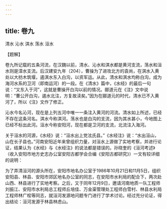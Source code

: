 ```yaml
---
---
---
```

title: 卷九
---





清水 沁水 淇水 荡水 洹水


【题解】


卷九所记载的五条河流，在汉魏以前，清水、沁水和淇水都是黄河支流，荡水和洹水则是漳水支流。后汉建安九年（204），曹操为了进攻北方的袁尚，在淇水入黄处以大枋木筑堰，遏淇水东入白沟，以资军运。从此，清水和淇水均称白沟，成为海河水系的卫河（即南运河）的一段。在《清水》篇中，《水经》的最后一句说：“又东入于河”，这就是曹操开白沟以前的情况。郦道元在《注》文中说明：“曹公开白沟，遏水北注，方复故渎矣。”因为在郦道元的时代，清水已不入黄河了，所以《注》文作了修正。


沁水今名沁河，现在是上列五河中唯一一条注入黄河的河流。清水如上所述，已经不存在这条河名。淇水今称淇河。荡水也是白沟的支流，因为其水甚小，今地图上已经不标出此河。洹水今称安阳河，现在都是卫河的支流，北流注入海河。


关于洹水的河源，《水经》说：“洹水出上党泫氏县。”《水经注》说：“水出洹山，山在长子县也。”河南安阳近年来曾组织力量，对洹水上源做了实地考察，并进行论证，结果认为《水经》与《水经注》的说法都是错误的。孙晓奎的《洹河考述》（收入安阳市地方史志办公室安阳古都学会合编《安阳古都研究》）一文有较详细的说明：


为了弄清洹河的源头所在，安阳市地名办公室于1986年10月21日和11月5日，组织安阳县、林县、安阳市郊区地名办公室的同志，在安阳市水利局的配合下，两次赴山西、林县进行了实地考察。之后，又于同年12月9日，邀请河南地质一队工程师刘振江、安阳市水利局总工程师丘培佳、万金渠管理处工程师白雪村、林县水利局工程师林广栓等同志，就洹河发源地问题专门进行了学术讨论。经过充分论证，得出结论：洹河发源于林县林虑山。